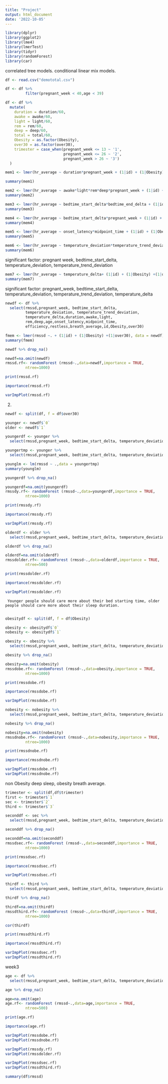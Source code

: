 ---
title: "Project"
output: html_document
date: '2022-10-05'
---

```{r setup, include=FALSE}
library(dplyr)
library(ggplot2)
library(lme4)
library(lmerTest)
library(tidyr)
library(randomForest)
library(car)

```

correlated tree models. conditional
linear mix models.

```{r cars}
df <- read.csv("demototal.csv")

df <- df %>%
         filter(pregnant_week < 40,age < 39)

df <- df %>% 
  mutate(
    duration = duration/60,
    awake = awake/60,
    light = light/60,
    rem = rem/60,
    deep = deep/60,
    total = total/60,
    Obesity = as.factor(Obesity),
    over30 = as.factor(over30),
    trimester = case_when(pregnant_week <= 13 ~ '1',
                          pregnant_week <= 26 ~ '2',
                          pregnant_week > 26 ~ '3')
  )
```



```{r}
mem1 <- lmer(hr_average ~ duration*pregnant_week + (1|id) + (1|Obesity) +(1|over30), data = df)
```
```{r}
summary(mem1)
```

```{r}
mem2 <- lmer(hr_average ~ awake*light*rem*deep*pregnant_week + (1|id) + (1|Obesity) +(1|over30), data = df)
summary(mem2)
```

```{r}
mem3 <- lmer(hr_average ~ bedtime_start_delta*bedtime_end_delta + (1|id) + (1|Obesity) +(1|over30), data = df)
summary(mem3)
```
```{r}
mem4 <- lmer(hr_average ~ bedtime_start_delta*pregnant_week + (1|id) + (1|Obesity) +(1|over30), data = df)
summary(mem4)
```
```{r}
mem5 <- lmer(hr_average ~ onset_latency*midpoint_time + (1|id) + (1|Obesity) +(1|over30), data = df)
summary(mem5)
```
```{r}
mem6 <- lmer(hr_average ~ temperature_deviation*temperature_trend_deviation+ (1|id) + (1|Obesity) +(1|over30), data = df)
summary(mem6)
```
significant factor: pregnant week, bedtime_start_delta, temperature_deviation, temperature_trend_deviation


```{r}
mem7 <- lmer(hr_average ~ temperature_delta+ (1|id) + (1|Obesity) +(1|over30), data = df)
summary(mem7)
```

significant factor: pregnant_week, bedtime_start_delta, temperature_deviation, temperature_trend_deviation, temperature_delta

```{r}
newdf <- df %>%
  select(rmssd,pregnant_week, bedtime_start_delta, 
         temperature_deviation, temperature_trend_deviation, 
         temperature_delta,duration,awake,light,
         rem,deep,age,onset_latency,midpoint_time,
         efficiency,restless,breath_average,id,Obesity,over30)
```

```{r}
fmem <- lmer(rmssd ~. + (1|id) + (1|Obesity) +(1|over30), data = newdf)
summary(fmem)
```



```{r}
newdf %>% drop_na()
```

```{r}
newdf=na.omit(newdf)
rmssd.rf<- randomForest (rmssd~.,data=newdf,importance = TRUE,
         ntree=1000)
```

```{r}
print(rmssd.rf)
```
```{r}
importance(rmssd.rf)
```
```{r}
varImpPlot(rmssd.rf)
```

2.


```{r}
newdf <- split(df, f = df$over30)
```

```{r}
younger <- newdf$`0`
older <- newdf$`1`
```

```{r}
youngerdf <- younger %>%
  select(rmssd,pregnant_week, bedtime_start_delta, temperature_deviation, temperature_trend_deviation, temperature_delta,duration,awake,light,rem,deep,onset_latency,midpoint_time,efficiency,restless,breath_average)
```

```{r}
youngertmp <- younger %>%
  select(rmssd,pregnant_week, bedtime_start_delta, temperature_deviation, temperature_trend_deviation, duration,awake,light,rem,onset_latency,midpoint_time,efficiency,restless,breath_average)
```

```{r}
younglm <- lm(rmssd ~ .,data = youngertmp)
summary(younglm)
```

```{r}
youngerdf %>% drop_na()
```

```{r}
youngerdf=na.omit(youngerdf)
rmssdy.rf<- randomForest (rmssd~.,data=youngerdf,importance = TRUE,
         ntree=1000)
```

```{r}
print(rmssdy.rf)
```

```{r}
importance(rmssdy.rf)
```

```{r}
varImpPlot(rmssdy.rf)
```


```{r}
olderdf <- older %>%
  select(rmssd,pregnant_week, bedtime_start_delta, temperature_deviation, temperature_trend_deviation, temperature_delta,duration,awake,light,rem,deep,onset_latency,midpoint_time,efficiency,restless,breath_average)
```

```{r}
olderdf %>% drop_na()
```

```{r}
olderdf=na.omit(olderdf)
rmssdolder.rf<- randomForest (rmssd~.,data=olderdf,importance = TRUE,
         ntree=500)
```

```{r}
print(rmssdolder.rf)
```

```{r}
importance(rmssdolder.rf)
```

```{r}
varImpPlot(rmssdolder.rf)
```
     Younger people should care more about their bed starting time, older people should care more about their sleep duration. 
     

```{r}
obesitydf <- split(df, f = df$Obesity)
```

```{r}
obesity <- obesitydf$`0`
nobesity <- obesitydf$`1`
```

```{r}
obesity <- obesity %>%
  select(rmssd,pregnant_week, bedtime_start_delta, temperature_deviation, temperature_trend_deviation, temperature_delta,duration,awake,light,rem,deep,age,onset_latency,midpoint_time,efficiency,restless,breath_average)
```

```{r}
obesity %>% drop_na()
```

```{r}
obesity=na.omit(obesity)
rmssdobe.rf<- randomForest (rmssd~.,data=obesity,importance = TRUE,
         ntree=1000)
```

```{r}
print(rmssdobe.rf)
```

```{r}
importance(rmssdobe.rf)
```

```{r}
varImpPlot(rmssdobe.rf)
```

```{r}
nobesity <- nobesity %>%
  select(rmssd,pregnant_week, bedtime_start_delta, temperature_deviation, temperature_trend_deviation, temperature_delta,duration,awake,light,rem,deep,age,onset_latency,midpoint_time,efficiency,restless,breath_average)
```

```{r}
nobesity %>% drop_na()
```

```{r}
nobesity=na.omit(nobesity)
rmssdnobe.rf<- randomForest (rmssd~.,data=nobesity,importance = TRUE,
         ntree=1000)
```

```{r}
print(rmssdnobe.rf)
```

```{r}
importance(rmssdnobe.rf)
```

```{r}
varImpPlot(rmssdobe.rf)
varImpPlot(rmssdnobe.rf)
```

non Obesity deep sleep, obesity breath average.




```{r}
trimester <- split(df,df$trimester)
first <- trimester$`1`
sec <- trimester$`2`
third <- trimester$`3`
```



```{r}
seconddf <- sec %>%
  select(rmssd,pregnant_week, bedtime_start_delta, temperature_deviation, temperature_trend_deviation, temperature_delta,duration,awake,light,rem,deep,onset_latency,midpoint_time,efficiency,restless,breath_average)
```

```{r}
seconddf %>% drop_na()
```

```{r}
seconddf=na.omit(seconddf)
rmssdsec.rf<- randomForest (rmssd~.,data=seconddf,importance = TRUE,
         ntree=1000)
```

```{r}
print(rmssdsec.rf)
```

```{r}
importance(rmssdsec.rf)
```

```{r}
varImpPlot(rmssdsec.rf)
```

```{r}
thirdf <- third %>%
  select(rmssd,pregnant_week, bedtime_start_delta, temperature_deviation, temperature_trend_deviation, temperature_delta,duration,awake,light,rem,deep,onset_latency,midpoint_time,efficiency,restless,breath_average)
```

```{r}
thirdf %>% drop_na()
```

```{r}
thirdf=na.omit(thirdf)
rmssdthird.rf<- randomForest (rmssd~.,data=thirdf,importance = TRUE,
         ntree=1000)
```

```{r}
cor(thirdf)
```

```{r}
print(rmssdthird.rf)
```

```{r}
importance(rmssdthird.rf)
```

```{r}
varImpPlot(rmssdsec.rf)
varImpPlot(rmssdthird.rf)
```

week3


```{r}
age <- df %>%
  select(rmssd,pregnant_week, bedtime_start_delta, temperature_deviation, temperature_trend_deviation, duration,awake,light,rem,onset_latency,deep,midpoint_time,efficiency,restless,breath_average)
```

```{r}
age %>% drop_na()
```

```{r}
age=na.omit(age)
age.rf<- randomForest (rmssd~.,data=age,importance = TRUE,
         ntree=500)
```

```{r}
print(age.rf)
```

```{r}
importance(age.rf)
```

```{r}
varImpPlot(rmssdobe.rf)
varImpPlot(rmssdnobe.rf)
```

```{r}
varImpPlot(rmssdy.rf)
varImpPlot(rmssdolder.rf)
```
```{r}
varImpPlot(rmssdsec.rf)
varImpPlot(rmssdthird.rf)
```
```{r}
summary(df$rmssd)
```




